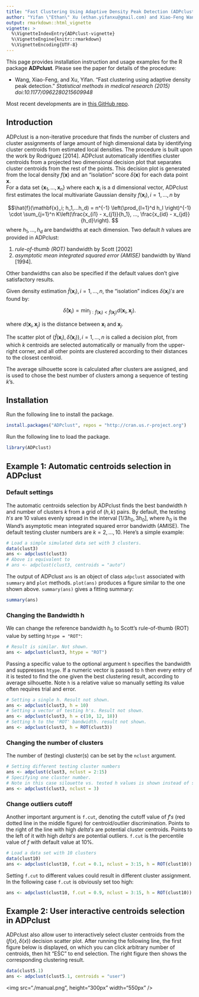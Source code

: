 ```yaml
---
title: "Fast Clustering Using Adaptive Density Peak Detection (ADPclust)"
author: "Yifan \"Ethan\" Xu (ethan.yifanxu@gmail.com) and Xiao-Feng Wang"
output: rmarkdown::html_vignette
vignette: >
  %\VignetteIndexEntry{ADPclust-vignette}
  %\VignetteEngine{knitr::rmarkdown}
  %\VignetteEncoding{UTF-8}
---
```


This page provides installation instruction and usage examples for the R package **ADPclust**. Please see the paper for details of the procedure:

* Wang, Xiao-Feng, and Xu, Yifan. "Fast clustering using adaptive density peak detection." _Statistical methods in medical research (2015) doi\:10.1177/0962280215609948_

Most recent developments are in [this GitHub repo](https://github.com/ethanyxu/ADPclust). 

## Introduction

ADPclust is a non-iterative procedure that finds the number of clusters and cluster assignments of large amount of high dimensional data by identifying cluster centroids from estimated local densities. The procedure is built upon the work by Rodriguez [2014]. ADPclust automatically identifies cluster centroids from a projected two dimensional decision plot that separates cluster centroids from the rest of the points. This decision plot is generated from the local density $f(\mathbf{x})$ and an "isolation" score $\delta(\mathbf{x})$ for each data point $\mathbf{x}$.  
  For a data set $\{\mathbf{x}_1, \ldots, \mathbf{x}_n\}$ where each $\mathbf{x}_i$ is a d dimensional vector, ADPclust first estimates the local multivariate Gaussian density $f(\mathbf{x}_i), i=1,\ldots,n$ by

$$\hat{f}(\mathbf{x}_i; h_1,...h_d) = n^{-1} \left(\prod_{l=1}^d h_l \right)^{-1} \cdot \sum_{j=1}^n K\left(\frac{x_{i1} - x_{j1}}{h_1}, ..., \frac{x_{id} - x_{jd}}{h_d}\right).
$$
where $h_1,...,h_d$ are bandwidths at each dimension. Two default $h$ values are provided in ADPclust: 

1. *rule-of-thumb (ROT)* bandwidth by Scott [2002]
2. *asymptotic mean integrated squared error (AMISE)* bandwidth by Wand [1994]. 

Other bandwidths can also be specified if the default values don't give satisfactory results.

  Given density estimation $\hat{f}(\mathbf{x}_i), i = 1,...,n$, the "isolation" indices $\delta(\mathbf{x}_i)'s$ are found by:

$$\hat{\delta}(\mathbf{x}_i) = \min_{j:\hat{f}(\mathbf{x}_i) < \hat{f}(\mathbf{x}_j)}{d(\mathbf{x}_i,\mathbf{x}_j)}.$$

where $d(\mathbf{x}_i,\mathbf{x}_j)$ is the distance between $\mathbf{x}_i$ and $\mathbf{x}_j$. 

  The scatter plot of $(\hat{f}(\mathbf{x}_i), \hat{\delta}(\mathbf{x}_i)), i = 1,...,n$ is called a decision plot, from which $k$ centroids are selected automatically or manually from the upper-right corner, and all other points are clustered according to their distances to the closest centroid.

  The average silhouette score is calculated after clusters are assigned, and is used to chose the best number of clusters among a sequence of testing $k$'s.

## Installation 
Run the following line to install the package.
```r
install.packages("ADPclust", repos = "http://cran.us.r-project.org")
```

Run the following line to load the package.
```r
library(ADPclust)
```

## Example 1: Automatic centroids selection in ADPclust

### Default settings
The automatic centroids selection by ADPclust finds the best bandwidth $h$ and number of clusters $k$ from a grid of $(h,k)$ pairs. By default, the testing $h's$ are 10 values evenly spread in the interval $[1/3h_0, 3h_0]$, where $h_0$ is the Wand's asymptotic mean integrated squared error bandwidth (AMISE). The default testing cluster numbers are $k = 2,\ldots,10$. Here's a simple example:

```r
# Load a simple simulated data set with 3 clusters.
data(clust3)
ans <- adpclust(clust3)
# Above is equivalent to 
# ans <- adpclust(clust3, centroids = "auto")
```

The output of ADPclust `ans` is an object of class `adpclust` associated with `summary` and `plot` methods. `plot(ans)` produces a figure similar to the one shown above. `summary(ans)` gives a fitting summary:

```r
summary(ans)
```

### Changing the Bandwidth h
We can change the reference bandwidth $h_0$ to Scott's rule-of-thumb (ROT) value by setting `htype = "ROT"`:

```r
# Result is similar. Not shown.
ans <- adpclust(clust3, htype = "ROT")

```

Passing a specific value to the optional argument `h` specifies the bandwidth and suppresses `htype`. If a numeric vector is passed to `h` then every entry of it is tested to find the one given the best clustering result, according to average silhouette. Note `h` is a relative value so manually setting its value often requires trial and error.  

```r
# Setting a single h. Result not shown.
ans <- adpclust(clust3, h = 10)
# Setting a vector of testing h's. Result not shown.
ans <- adpclust(clust3, h = c(10, 12, 18))
# Setting h to the 'ROT' bandwidth. result not shown. 
ans <- adpclust(clust3, h = ROT(clust3))
```

### Changing the number of clusters
The number of (testing) cluster(s) can be set by the `nclust` argument. 
```r
# Setting different testing cluster numbers
ans <- adpclust(clust3, nclust = 2:15)
# Specifying one cluster number. 
# Note in this case silouette vs. tested h values is shown instead of silouette vs. k
ans <- adpclust(clust3, nclust = 3)
```

### Change outliers cutoff
Another important argument is `f.cut`, denoting the cutoff value of $f's$ (red dotted line in the middle figure) for centroid/outlier discrimination. Points to the right of the line with high $delta's$ are potential cluster centroids. Points to the left of it with high $delta's$ are potential outliers. `f.cut` is the percentile value of $f$ with default value at 10%.

```r
# Load a data set with 10 clusters
data(clust10)
ans <- adpclust(clust10, f.cut = 0.1, nclust = 3:15, h = ROT(clust10))
```

Setting `f.cut` to different values could result in different cluster assignment. In the following case `f.cut` is obviously set too high:

```r
ans <- adpclust(clust10, f.cut = 0.9, nclust = 3:15, h = ROT(clust10))
```

## Example 2: User interactive centroids selection in ADPclust
ADPclust also allow user to interactively select cluster centroids from the $(f(x), \delta(x))$ decision scatter plot. After running the following line, the first figure below is displayed, on which you can click arbitrary number of centroids, then hit "ESC" to end selection. The right figure then shows the corresponding clustering result.

```r
data(clust5.1)
ans <- adpclust(clust5.1, centroids = "user")
```

<img src="./manual.png", height="300px" width="550px" />
